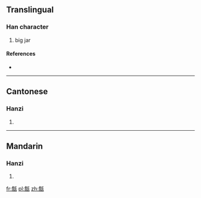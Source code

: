 ==Translingual==

===Han character===
{{Han char|rn=98|rad=瓦|as=13|sn=18|four=2161<sub>7</sub>|canj=弓口一女弓 (NRMVN)}}

# big jar

====References====
* {{Han ref|kx=0752.180|dkj=21610|dj=1160.030|hdz=21433.020|uh=7514|ud=29972|bh=F048|bd=61512}}

----

==Cantonese==

===Hanzi===
{{yue-hanzi|jyut=|y=daam1}}

# {{defn|lang=yue|sort=瓦13}}

----

==Mandarin==

===Hanzi===
{{cmn-hanzi|pin=[[dān]] ([[dan1]])|wg=tan<sup>1</sup>}}

# {{defn|lang=cmn|sort=瓦13}}

[[fr:甔]]
[[pl:甔]]
[[zh:甔]]